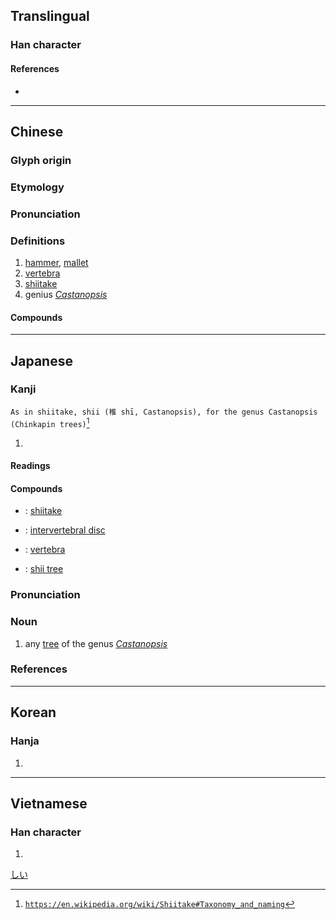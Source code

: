 {{character info/new}}
==Translingual==

===Han character===
{{Han char|rn=75|rad=木|as=08|sn=12|four=40914|canj=DOG|ids=⿰木隹}}

====References====
* {{Han ref|kx=0536.110|dkj=15024|dj=0924.010|hdz=21233.100|uh=690E|ud=26894|bh=B4D5|bd=46293}}

----

==Chinese==
{{zh-forms}}

===Glyph origin===
{{Han etym}}

===Etymology===
{{rfe|zh|What relation is there between [[錘]], [[槌]], [[鎚]], and [[椎]]?}}

===Pronunciation===
{{zh-pron
|m=chuí,zhuī
|m_note=chuí - literary (“hammer,”); zhuī - vernacular (“vertebra, shiitake, Castanopsis”)
|c=ceoi4,zeoi1
|mn=qz,tw,xm,zz:chui
|mc=y
|oc=y
|ma=
|cat=n
}}

===Definitions===
{{zh-hanzi}}

# [[hammer]], [[mallet]]
# [[vertebra]]
# [[shiitake]]
# genius ''[[Castanopsis]]''

====Compounds====
{{zh-der|回椎|尾椎骨|尾椎|剝膚椎髓|博浪飛椎|椎心蝕骨|椎骨|椎拍輐斷|椎輪大輅|打熱椎|泣血椎心|椎棒|椎心|椎埋|椎床倒枕|椎髻|椎魯|椎輪|椎秦|椎牛饗士|椎心泣血|鏈椎|脊椎|腰椎神經|脊椎骨|胸椎|腰椎穿刺|腰椎|頸椎|脊椎動物|椎子|椎間板|椎茸|圓椎}}

{{zh-cat|Beech family plants}}

----

==Japanese==

===Kanji===
{{ja-kanji|grade=|rs=木08}}

 As in shiitake, shii (椎 shī, Castanopsis), for the genus Castanopsis (Chinkapin trees)<ref>https://en.wikipedia.org/wiki/Shiitake#Taxonomy_and_naming</ref>

# {{defn|lang=ja|sort=木08}}

====Readings====
{{ja-readings
|goon=すい, ずい
|kanon=すい, つい
|kun=つち-, う-つ, しい-
}}

====Compounds====
{{der-top|Compounds}}
* {{ja-r|椎%茸|しい%たけ}}: [[shiitake]]
* {{ja-r|椎%間%板|つい%かん%ばん}}: [[intervertebral disc]]
* {{ja-r|椎%骨|つい%こつ}}: [[vertebra]]
* {{ja-r|円%椎|つぶら%じい}}: [[shii tree]]
{{der-bottom}}

{{wikipedia|lang=ja}}
{{ja-kanjitab|しい|yomi=k}}

===Pronunciation===
{{ja-pron|yomi=k|しい|acc=1|acc_ref=DJR,NHK}}

===Noun===
{{ja-noun|しい|シイ|hhira=しひ}}

# any [[tree]] of the genus ''[[Castanopsis]]''

===References===
<references/>

[[Category:ja:Beech family plants|しい]]

----

==Korean==

===Hanja===
{{ko-hanja|hangeul=[[추]]|eumhun=|rv=chu|mr=ch'u|y=chwu}}

# {{defn|lang=ko|sort=木08}}

----

==Vietnamese==

===Han character===
{{vi-hantu|[[chòi]], [[choi]], [[chuỳ]], [[dùi]], [[truy]], [[chuy]]|rs=木08}}

# {{defn|vi|sort=木08}}